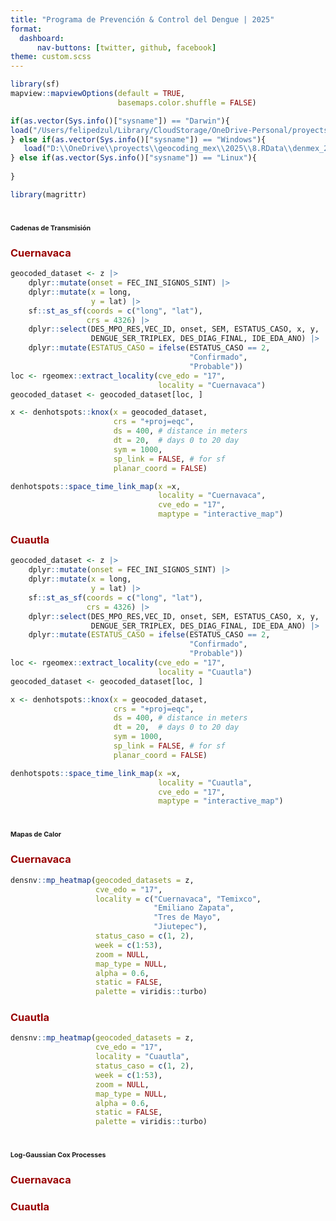 ```yaml
---
title: "Programa de Prevención & Control del Dengue | 2025"
format: 
  dashboard:
      nav-buttons: [twitter, github, facebook]
theme: custom.scss
---
```


```r
library(sf)
mapview::mapviewOptions(default = TRUE,
                        basemaps.color.shuffle = FALSE)

if(as.vector(Sys.info()["sysname"]) == "Darwin"){
load("/Users/felipedzul/Library/CloudStorage/OneDrive-Personal/proyects/geocoding_mex/2025/8.RData/denmex_2025.RData")
} else if(as.vector(Sys.info()["sysname"]) == "Windows"){
   load("D:\\OneDrive\\proyects\\geocoding_mex\\2025\\8.RData\\denmex_2025.RData")
} else if(as.vector(Sys.info()["sysname"]) == "Linux"){
    
}

library(magrittr)
```


# [**Cadenas de Transmisión**]{style="font-size:8pt"}

::: panel-tabset
### [**Cuernavaca**]{style="color:#990000"}

```r
geocoded_dataset <- z |>
    dplyr::mutate(onset = FEC_INI_SIGNOS_SINT) |>
    dplyr::mutate(x = long,
                  y = lat) |>
    sf::st_as_sf(coords = c("long", "lat"),
                 crs = 4326) |>
    dplyr::select(DES_MPO_RES,VEC_ID, onset, SEM, ESTATUS_CASO, x, y,
                  DENGUE_SER_TRIPLEX, DES_DIAG_FINAL, IDE_EDA_ANO) |>
    dplyr::mutate(ESTATUS_CASO = ifelse(ESTATUS_CASO == 2,
                                        "Confirmado",
                                        "Probable"))
loc <- rgeomex::extract_locality(cve_edo = "17",
                                 locality = "Cuernavaca")
geocoded_dataset <- geocoded_dataset[loc, ]

x <- denhotspots::knox(x = geocoded_dataset,
                       crs = "+proj=eqc",
                       ds = 400, # distance in meters
                       dt = 20,  # days 0 to 20 day
                       sym = 1000,
                       sp_link = FALSE, # for sf
                       planar_coord = FALSE)

denhotspots::space_time_link_map(x =x,
                                 locality = "Cuernavaca",
                                 cve_edo = "17",
                                 maptype = "interactive_map")
```


### [**Cuautla**]{style="color:#990000"}

```r
geocoded_dataset <- z |>
    dplyr::mutate(onset = FEC_INI_SIGNOS_SINT) |>
    dplyr::mutate(x = long,
                  y = lat) |>
    sf::st_as_sf(coords = c("long", "lat"),
                 crs = 4326) |>
    dplyr::select(DES_MPO_RES,VEC_ID, onset, SEM, ESTATUS_CASO, x, y,
                  DENGUE_SER_TRIPLEX, DES_DIAG_FINAL, IDE_EDA_ANO) |>
    dplyr::mutate(ESTATUS_CASO = ifelse(ESTATUS_CASO == 2,
                                        "Confirmado",
                                        "Probable"))
loc <- rgeomex::extract_locality(cve_edo = "17",
                                 locality = "Cuautla")
geocoded_dataset <- geocoded_dataset[loc, ]

x <- denhotspots::knox(x = geocoded_dataset,
                       crs = "+proj=eqc",
                       ds = 400, # distance in meters
                       dt = 20,  # days 0 to 20 day
                       sym = 1000,
                       sp_link = FALSE, # for sf
                       planar_coord = FALSE)

denhotspots::space_time_link_map(x =x,
                                 locality = "Cuautla",
                                 cve_edo = "17",
                                 maptype = "interactive_map")
```

:::




# [**Mapas de Calor**]{style="font-size:8pt"}

::: panel-tabset

### [**Cuernavaca**]{style="color:#990000"}

```r
densnv::mp_heatmap(geocoded_datasets = z,
                   cve_edo = "17",
                   locality = c("Cuernavaca", "Temixco",
                                "Emiliano Zapata",
                                "Tres de Mayo",
                                "Jiutepec"),
                   status_caso = c(1, 2),
                   week = c(1:53),
                   zoom = NULL,
                   map_type = NULL,
                   alpha = 0.6,
                   static = FALSE,
                   palette = viridis::turbo)
```

### [**Cuautla**]{style="color:#990000"}

```r
densnv::mp_heatmap(geocoded_datasets = z,
                   cve_edo = "17",
                   locality = "Cuautla",
                   status_caso = c(1, 2),
                   week = c(1:53),
                   zoom = NULL,
                   map_type = NULL,
                   alpha = 0.6,
                   static = FALSE,
                   palette = viridis::turbo)
```


:::



# [**Log-Gaussian Cox Processes**]{style="font-size:8pt"}

::: panel-tabset

### [**Cuernavaca**]{style="color:#990000"}


### [**Cuautla**]{style="color:#990000"}



:::
